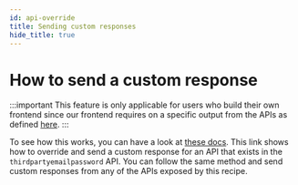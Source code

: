 ```yaml
---
id: api-override
title: Sending custom responses
hide_title: true
---
```


<!-- COPY DOCS -->
<!-- ./session/advanced-customizations/apis-override/custom-response/api-override.mdx -->


# How to send a custom response

:::important
This feature is only applicable for users who build their own frontend since our frontend requires on a specific output from the APIs as defined [here](https://supertokens.io/docs/fdi).
:::

To see how this works, you can have a look at [these docs](/docs/thirdpartyemailpassword/advanced-customizations/apis-override/custom-response/api-override). This link shows how to override and send a custom response for an API that exists in the `thirdpartyemailpassword` API. You can follow the same method and send custom responses from any of the APIs exposed by this recipe.